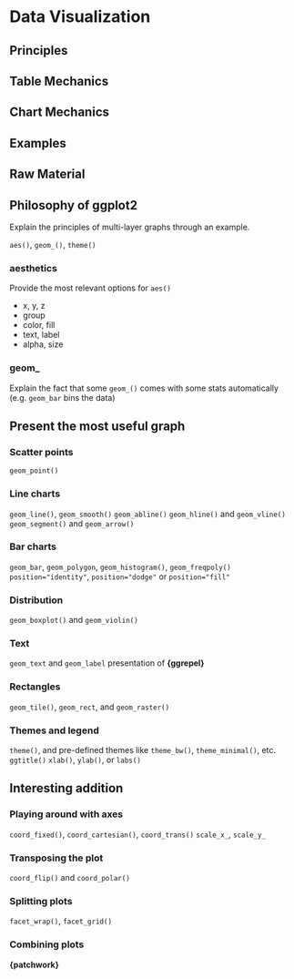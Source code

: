 # Data Visualization {#data_viz}

## Principles
## Table Mechanics
## Chart Mechanics
## Examples

## Raw Material

## Philosophy of ggplot2

Explain the principles of multi-layer graphs through an example.

`aes()`, `geom_()`, `theme()`

### aesthetics

Provide the most relevant options for `aes()`

- x, y, z
- group
- color, fill
- text, label
- alpha, size

### geom_

Explain the fact that some `geom_()` comes with some stats automatically (e.g. `geom_bar` bins the data)

## Present the most useful graph

### Scatter points

`geom_point()`

### Line charts

`geom_line()`, `geom_smooth()`
`geom_abline()`
`geom_hline()` and `geom_vline()`
`geom_segment()` and `geom_arrow()`

### Bar charts

`geom_bar`, `geom_polygon`, `geom_histogram()`, `geom_freqpoly()`
`position="identity"`, `position="dodge"` or `position="fill"`

### Distribution

`geom_boxplot()` and `geom_violin()`

### Text

`geom_text` and `geom_label`
presentation of **{ggrepel}**

### Rectangles

`geom_tile()`, `geom_rect`, and `geom_raster()`

### Themes and legend

`theme()`, and pre-defined themes like `theme_bw()`, `theme_minimal()`, etc.
`ggtitle()`
`xlab()`, `ylab()`, or `labs()`


## Interesting addition

### Playing around with axes

`coord_fixed()`, `coord_cartesian()`, `coord_trans()`
`scale_x_`, `scale_y_`

### Transposing the plot

`coord_flip()` and `coord_polar()`

### Splitting plots

`facet_wrap()`, `facet_grid()`

### Combining plots

**{patchwork}**


